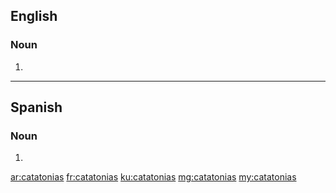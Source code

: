==English==

===Noun===
{{head|en}}

# {{plural of|catatonia}}

----

==Spanish==

===Noun===
{{head|es|noun form|g=f-p}}

# {{plural of|catatonia|lang=es|nocat=1}}

[[ar:catatonias]]
[[fr:catatonias]]
[[ku:catatonias]]
[[mg:catatonias]]
[[my:catatonias]]